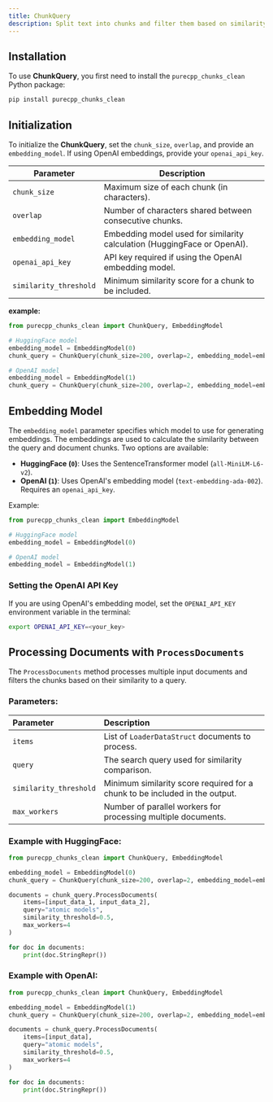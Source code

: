 ```yaml
---
title: ChunkQuery
description: Split text into chunks and filter them based on similarity to a query.
---
```


## Installation
To use **ChunkQuery**, you first need to install the `purecpp_chunks_clean` Python package:

```bash
pip install purecpp_chunks_clean
```

## Initialization

To initialize the **ChunkQuery**, set the `chunk_size`, `overlap`, and provide an `embedding_model`. If using OpenAI embeddings, provide your `openai_api_key`.

| Parameter              | Description                                                                 |
|------------------------|-----------------------------------------------------------------------------|
| `chunk_size`          | Maximum size of each chunk (in characters).                                 |
| `overlap`             | Number of characters shared between consecutive chunks.                     |
| `embedding_model`     | Embedding model used for similarity calculation (HuggingFace or OpenAI).    |
| `openai_api_key`      | API key required if using the OpenAI embedding model.                       |
| `similarity_threshold`| Minimum similarity score for a chunk to be included.                        |

**example:**
```python
from purecpp_chunks_clean import ChunkQuery, EmbeddingModel

# HuggingFace model
embedding_model = EmbeddingModel(0)
chunk_query = ChunkQuery(chunk_size=200, overlap=2, embedding_model=embedding_model)

# OpenAI model
embedding_model = EmbeddingModel(1)
chunk_query = ChunkQuery(chunk_size=200, overlap=2, embedding_model=embedding_model, openai_api_key="your_openai_api_key")
```

## Embedding Model

The `embedding_model` parameter specifies which model to use for generating embeddings. The embeddings are used to calculate the similarity between the query and document chunks. Two options are available:

- **HuggingFace (`0`)**: Uses the SentenceTransformer model (`all-MiniLM-L6-v2`).
- **OpenAI (`1`)**: Uses OpenAI's embedding model (`text-embedding-ada-002`). Requires an `openai_api_key`.

Example:

```python
from purecpp_chunks_clean import EmbeddingModel

# HuggingFace model
embedding_model = EmbeddingModel(0)

# OpenAI model
embedding_model = EmbeddingModel(1)
```

### Setting the OpenAI API Key

If you are using OpenAI's embedding model, set the `OPENAI_API_KEY` environment variable in the terminal:

```bash
export OPENAI_API_KEY=<your_key>
```

## Processing Documents with `ProcessDocuments`

The `ProcessDocuments` method processes multiple input documents and filters the chunks based on their similarity to a query.

### Parameters:

| Parameter              | Description                                                                 |
|:----------------------|:-----------------------------------------------------------------------------|
| `items`               | List of `LoaderDataStruct` documents to process.                            |
| `query`               | The search query used for similarity comparison.                           |
| `similarity_threshold`| Minimum similarity score required for a chunk to be included in the output. |
| `max_workers`         | Number of parallel workers for processing multiple documents.              |

### Example with HuggingFace:
```python
from purecpp_chunks_clean import ChunkQuery, EmbeddingModel

embedding_model = EmbeddingModel(0)
chunk_query = ChunkQuery(chunk_size=200, overlap=2, embedding_model=embedding_model)

documents = chunk_query.ProcessDocuments(
    items=[input_data_1, input_data_2],
    query="atomic models",
    similarity_threshold=0.5,
    max_workers=4
)

for doc in documents:
    print(doc.StringRepr())
```

### Example with OpenAI:
```python
from purecpp_chunks_clean import ChunkQuery, EmbeddingModel

embedding_model = EmbeddingModel(1)
chunk_query = ChunkQuery(chunk_size=200, overlap=2, embedding_model=embedding_model)

documents = chunk_query.ProcessDocuments(
    items=[input_data],
    query="atomic models",
    similarity_threshold=0.5,
    max_workers=4
)

for doc in documents:
    print(doc.StringRepr())
```